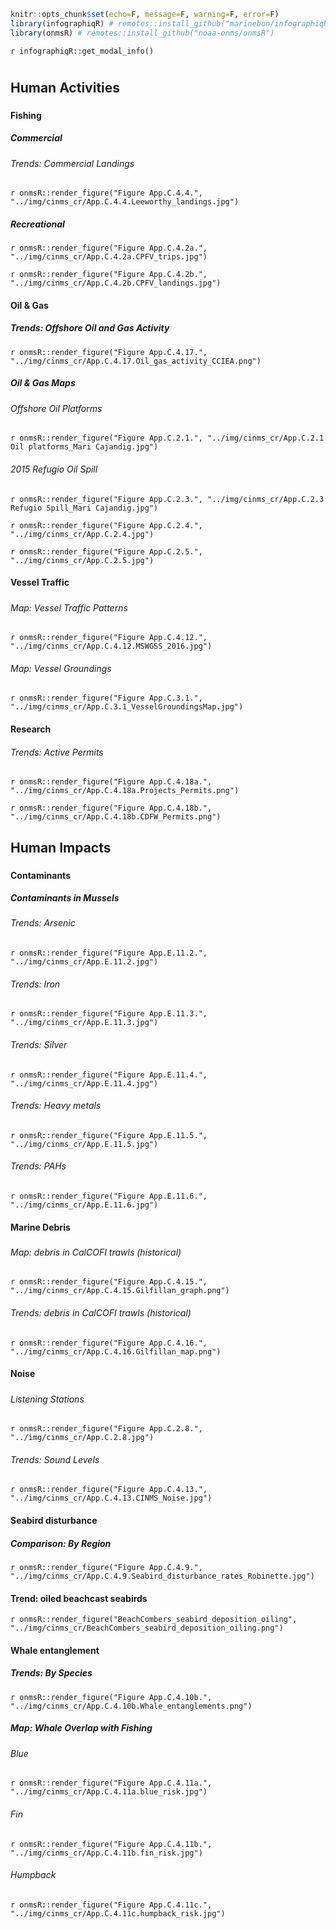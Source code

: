 ```r
knitr::opts_chunk$set(echo=F, message=F, warning=F, error=F)
library(infographiqR) # remotes::install_github("marinebon/infographiqR") 
library(onmsR) # remotes::install_github("noaa-onms/onmsR")
```

`r infographiqR::get_modal_info()`

# {.tabset}

## Human Activities 

### {.tabset}
#### Fishing {.tabset}

##### Commercial {.tabset}
###### Trends: Commercial Landings

`r onmsR::render_figure("Figure App.C.4.4.", "../img/cinms_cr/App.C.4.4.Leeworthy_landings.jpg")`

##### Recreational 

`r onmsR::render_figure("Figure App.C.4.2a.", "../img/cinms_cr/App.C.4.2a.CPFV_trips.jpg")`

`r onmsR::render_figure("Figure App.C.4.2b.", "../img/cinms_cr/App.C.4.2b.CPFV_landings.jpg")`

#### Oil & Gas {.tabset}

##### Trends: Offshore Oil and Gas Activity 

`r onmsR::render_figure("Figure App.C.4.17.", "../img/cinms_cr/App.C.4.17.Oil_gas_activity_CCIEA.png")`

##### Oil & Gas Maps {.tabset}

###### Offshore Oil Platforms

`r onmsR::render_figure("Figure App.C.2.1.", "../img/cinms_cr/App.C.2.1 Oil platforms_Mari Cajandig.jpg")`

###### 2015 Refugio Oil Spill

`r onmsR::render_figure("Figure App.C.2.3.", "../img/cinms_cr/App.C.2.3 Refugio Spill_Mari Cajandig.jpg")`

`r onmsR::render_figure("Figure App.C.2.4.", "../img/cinms_cr/App.C.2.4.jpg")`

`r onmsR::render_figure("Figure App.C.2.5.", "../img/cinms_cr/App.C.2.5.jpg")`

#### Vessel Traffic

##### {.tabset}

###### Map: Vessel Traffic Patterns

`r onmsR::render_figure("Figure App.C.4.12.", "../img/cinms_cr/App.C.4.12.MSWGSS_2016.jpg")`

###### Map: Vessel Groundings

`r onmsR::render_figure("Figure App.C.3.1.", "../img/cinms_cr/App.C.3.1_VesselGroundingsMap.jpg")`

#### Research
###### Trends: Active Permits

`r onmsR::render_figure("Figure App.C.4.18a.", "../img/cinms_cr/App.C.4.18a.Projects_Permits.png")`

`r onmsR::render_figure("Figure App.C.4.18b.", "../img/cinms_cr/App.C.4.18b.CDFW_Permits.png")`

## Human Impacts

### {.tabset}
#### Contaminants 
##### Contaminants in Mussels {.tabset}

###### Trends: Arsenic

`r onmsR::render_figure("Figure App.E.11.2.", "../img/cinms_cr/App.E.11.2.jpg")`

###### Trends: Iron

`r onmsR::render_figure("Figure App.E.11.3.", "../img/cinms_cr/App.E.11.3.jpg")`

###### Trends: Silver

`r onmsR::render_figure("Figure App.E.11.4.", "../img/cinms_cr/App.E.11.4.jpg")`

###### Trends: Heavy metals

`r onmsR::render_figure("Figure App.E.11.5.", "../img/cinms_cr/App.E.11.5.jpg")`

###### Trends: PAHs

`r onmsR::render_figure("Figure App.E.11.6.", "../img/cinms_cr/App.E.11.6.jpg")`

#### Marine Debris

##### {.tabset}

###### Map: debris in CalCOFI trawls (historical)

`r onmsR::render_figure("Figure App.C.4.15.", "../img/cinms_cr/App.C.4.15.Gilfillan_graph.png")`

###### Trends: debris in CalCOFI trawls (historical)

`r onmsR::render_figure("Figure App.C.4.16.", "../img/cinms_cr/App.C.4.16.Gilfillan_map.png")`

#### Noise

##### {.tabset}

###### Listening Stations

`r onmsR::render_figure("Figure App.C.2.8.", "../img/cinms_cr/App.C.2.8.jpg")`

###### Trends: Sound Levels

`r onmsR::render_figure("Figure App.C.4.13.", "../img/cinms_cr/App.C.4.13.CINMS_Noise.jpg")`

#### Seabird disturbance

##### Comparison: By Region

`r onmsR::render_figure("Figure App.C.4.9.", "../img/cinms_cr/App.C.4.9.Seabird_disturbance_rates_Robinette.jpg")`

#### Trend: oiled beachcast seabirds

`r onmsR::render_figure("BeachCombers_seabird_deposition_oiling", "../img/cinms_cr/BeachCombers_seabird_deposition_oiling.png")`

#### Whale entanglement {.tabset}

##### Trends: By Species

`r onmsR::render_figure("Figure App.C.4.10b.", "../img/cinms_cr/App.C.4.10b.Whale_entanglements.png")`

##### Map: Whale Overlap with Fishing {.tabset}

###### Blue

`r onmsR::render_figure("Figure App.C.4.11a.", "../img/cinms_cr/App.C.4.11a.blue_risk.jpg")`

###### Fin

`r onmsR::render_figure("Figure App.C.4.11b.", "../img/cinms_cr/App.C.4.11b.fin_risk.jpg")`

###### Humpback

`r onmsR::render_figure("Figure App.C.4.11c.", "../img/cinms_cr/App.C.4.11c.humpback_risk.jpg")`

